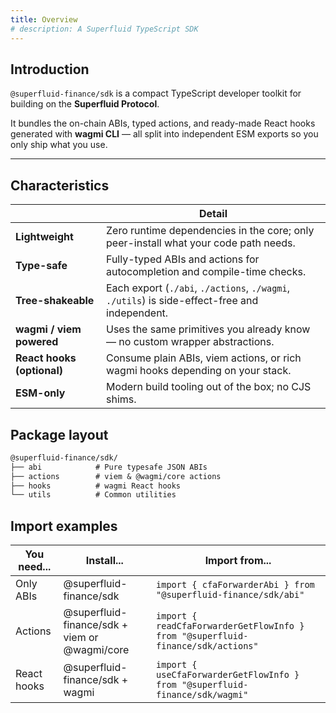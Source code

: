 ```yaml
---
title: Overview
# description: A Superfluid TypeScript SDK
---
```


## Introduction

`@superfluid-finance/sdk` is a compact TypeScript developer toolkit for building on the **Superfluid Protocol**.

It bundles the on-chain ABIs, typed actions, and ready-made React hooks generated with **wagmi CLI** — all split into independent ESM exports so you only ship what you use.

---

## Characteristics

|                | Detail |
|----------------|--------|
| **Lightweight** | Zero runtime dependencies in the core; only peer-install what your code path needs. |
| **Type-safe**  | Fully-typed ABIs and actions for autocompletion and compile-time checks. |
| **Tree-shakeable** | Each export (`./abi`, `./actions`, `./wagmi`, `./utils`) is side-effect-free and independent. |
| **wagmi / viem powered** | Uses the same primitives you already know — no custom wrapper abstractions. |
| **React hooks (optional)** | Consume plain ABIs, viem actions, or rich wagmi hooks depending on your stack. |
| **ESM-only** | Modern build tooling out of the box; no CJS shims. |


## Package layout

```txt
@superfluid-finance/sdk/
├── abi            # Pure typesafe JSON ABIs
├── actions        # viem & @wagmi/core actions
├── hooks          # wagmi React hooks
└── utils          # Common utilities
```

## Import examples

| You need... | Install... | Import from... |
|-------------|------------|----------------|
| Only ABIs   | @superfluid-finance/sdk | `import { cfaForwarderAbi } from "@superfluid-finance/sdk/abi"` |
| Actions     | @superfluid-finance/sdk + viem or @wagmi/core | `import { readCfaForwarderGetFlowInfo } from "@superfluid-finance/sdk/actions"` |
| React hooks | @superfluid-finance/sdk + wagmi | `import { useCfaForwarderGetFlowInfo } from "@superfluid-finance/sdk/wagmi"` |
